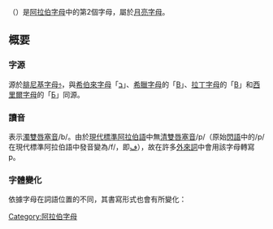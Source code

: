 {{阿拉伯字母}}
{{Arabic-script sidebar|Persian}}
'''{{rtl-lang|ar|ب}}'''（{{lang-ar|باء}}）是[[阿拉伯字母|阿拉伯字母]]中的第2個字母，屬於[[月亮字母|月亮字母]]。

== 概要 ==
=== 字源 ===
源於[[腓尼基字母|腓尼基字母]]𐤁，與[[希伯來字母|希伯來字母]]「[[ב|ב]]」、[[希臘字母|希臘字母]]的「[[Β|Β]]」、[[拉丁字母|拉丁字母]]的「[[B|B]]」和[[西里爾字母|西里爾字母]]的「[[Б|Б]]」同源。

=== 讀音 ===
表示[[濁雙唇塞音|濁雙唇塞音]]/b/。由於[[現代標準阿拉伯語|現代標準阿拉伯語]]中無[[清雙唇塞音|清雙唇塞音]]/p/（原始[[閃語|閃語]]中的/p/在現代標準阿拉伯語中發音變為/f/，即[[ف|ف]]），故在許多[[外來詞|外來詞]]中會用該字母轉寫p。

=== 字體變化 ===
依據字母在詞語位置的不同，其書寫形式也會有所變化：
{{Arabic alphabet shapes|ب}}

[[Category:阿拉伯字母|Category:阿拉伯字母]]